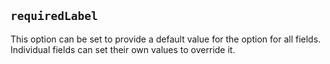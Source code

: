 
## `requiredLabel`

This option can be set to provide a default value for the
<FieldRequiredLabelLink/> option for all fields.
Individual fields can set their own values to override it.

<Example
  Component={RequiredLabel}
  code={RequiredLabelSrc}
  caption="requiredLabel"
  highlightLines="6,16"
  expand
/>
